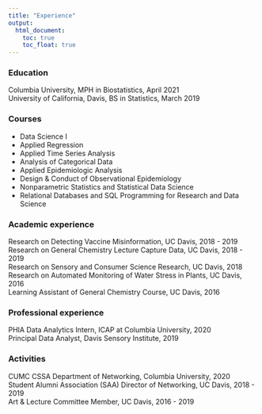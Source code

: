 ```yaml
---
title: "Experience"
output:
  html_document:
    toc: true
    toc_float: true
---
```


### Education
Columbia University, MPH in Biostatistics, April 2021\
University of California, Davis, BS in Statistics, March 2019

### Courses
* Data Science I
* Applied Regression
* Applied Time Series Analysis
* Analysis of Categorical Data
* Applied Epidemiologic Analysis
* Design & Conduct of Observational Epidemiology
* Nonparametric Statistics and Statistical Data Science
* Relational Databases and SQL Programming for Research and Data Science

### Academic experience
Research on Detecting Vaccine Misinformation, UC Davis, 2018 - 2019\
Research on General Chemistry Lecture Capture Data, UC Davis, 2018 - 2019\
Research on Sensory and Consumer Science Research, UC Davis, 2018\
Research on Automated Monitoring of Water Stress in Plants, UC Davis, 2016\
Learning Assistant of General Chemistry Course, UC Davis, 2016

### Professional experience
PHIA Data Analytics Intern, ICAP at Columbia University, 2020\
Principal Data Analyst, Davis Sensory Institute, 2019

### Activities
CUMC CSSA Department of Networking, Columbia University, 2020\
Student Alumni Association (SAA) Director of Networking, UC Davis, 2018 - 2019\
Art & Lecture Committee Member, UC Davis, 2016 - 2019
